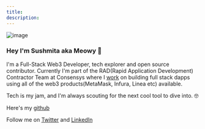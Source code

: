 ```yaml
---
title:
description:
---
```


![image](./image.png)

### Hey I'm Sushmita aka Meowy 👋

I'm a Full-Stack Web3 Developer, tech explorer and open source contributor. Currently I'm part of the RAD(Rapid Application Development) Contractor Team at Consensys where I [work](./projects) on building full stack dapps using all of the web3 products(MetaMask, Infura, Linea etc) available.

Tech is my jam, and I'm always scouting for the next cool tool to dive into. 🤓

Here's my [github](https://github.com/meowyx)

Follow me on [Twitter](https://twitter.com/me256ow) and [LinkedIn](https://www.linkedin.com/in/sushmita-r-78510927b/)
